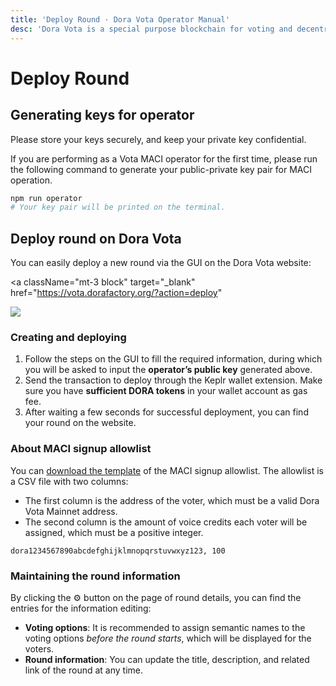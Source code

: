 ```yaml
---
title: 'Deploy Round · Dora Vota Operator Manual'
desc: 'Dora Vota is a special purpose blockchain for voting and decentralized community governance.'
---
```



# Deploy Round

## Generating keys for operator

<Callout type="warning">
  Please store your keys securely, and keep your private key confidential.
</Callout>

If you are performing as a Vota MACI operator for the first time, please run the following command to generate your public-private key pair for MACI operation.

```bash npm2yarn
npm run operator
# Your key pair will be printed on the terminal.
```

## Deploy round on Dora Vota

You can easily deploy a new round via the GUI on the Dora Vota website:

<a
  className="mt-3 block"
  target="_blank"
  href="https://vota.dorafactory.org/?action=deploy"
>
  ![](/assets/button-deploy-maci.svg)
</a>

### Creating and deploying

1. Follow the steps on the GUI to fill the required information, during which you will be asked to input the **operator’s public key** generated above.
2. Send the transaction to deploy through the Keplr wallet extension. Make sure you have **sufficient DORA tokens** in your wallet account as gas fee.
3. After waiting a few seconds for successful deployment, you can find your round on the website.

### About MACI signup allowlist

You can [download the template](/download/maci-allowlist.csv) of the MACI signup allowlist. The allowlist is a CSV file with two columns:

- The first column is the address of the voter, which must be a valid Dora Vota Mainnet address.
- The second column is the amount of voice credits each voter will be assigned, which must be a positive integer.

```csv filename="maci-allowlist.csv"
dora1234567890abcdefghijklmnopqrstuvwxyz123, 100
```

### Maintaining the round information

By clicking the ⚙️ button on the page of round details, you can find the entries for the information editing:

- **Voting options**: It is recommended to assign semantic names to the voting options _before the round starts_, which will be displayed for the voters.
- **Round information**: You can update the title, description, and related link of the round at any time.
